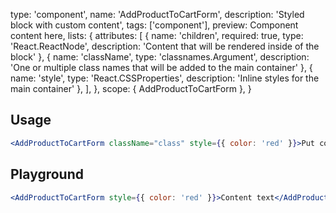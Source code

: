 
  type: 'component',
  name: 'AddProductToCartForm',
  description: 'Styled block with custom content',
  tags: ['component'],
  preview: <AddProductToCartForm>Component content here</AddProductToCartForm>,
  lists: {
    attributes: [
      { name: 'children', required: true, type: 'React.ReactNode', description: 'Content that will be rendered inside of the block' },
      { name: 'className', type: 'classnames.Argument', description: 'One or multiple class names that will be added to the main container' },
      { name: 'style', type: 'React.CSSProperties', description: 'Inline styles for the main container' },
    ],
  },
  scope: { AddProductToCartForm },
}

## Usage

```jsx
<AddProductToCartForm className="class" style={{ color: 'red' }}>Put content here</AddProductToCartForm>
```

## Playground

```jsx live
<AddProductToCartForm style={{ color: 'red' }}>Content text</AddProductToCartForm>
```
